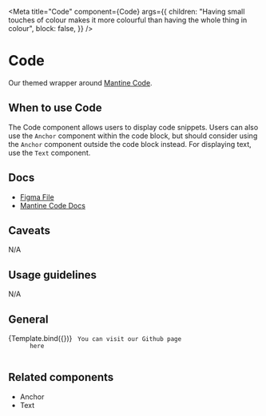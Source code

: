 

<Meta title="Code" component={Code}
      args={{
        children: "Having small touches of colour makes it more colourful than having the whole thing in colour",
        block: false,
      }}
/>


# Code

Our themed wrapper around [Mantine Code](https://mantine.dev/core/code/).

## When to use Code

The Code component allows users to display code snippets. Users can also use the `Anchor` component within the code block, but should consider using the `Anchor` component outside  the code block instead. For displaying text, use the `Text` component.

## Docs

- [Figma File](https://www.figma.com/file/h6aMN8H67eu2w8wmDngfnM/Foundation-%2F-text?type=design&node-id=5-70&mode=design&t=9Sh3xAM7HsIZIN1z-11)
- [Mantine Code Docs](https://mantine.dev/core/text/)

## Caveats

N/A

## Usage guidelines

N/A

## General

<Canvas>
  <Story name="Default"
  >
    {Template.bind({})}
  </Story>
</Canvas>


<Canvas>
  <Story name="Using anchors in code"
  >
    <Code> You can visit our Github page&nbsp;
      <Anchor href="https://www.github.com/metabase">here</Anchor>
    </Code>
  </Story>
</Canvas>



## Related components

- Anchor
- Text
